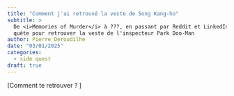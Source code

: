 ```yaml
---
title: "Comment j'ai retrouvé la veste de Song Kang-ho"
subtitle: >
  De <i>Memories of Murder</i> à ???, en passant par Reddit et LinkedIn, une 
  quête pour retrouver la veste de l'inspecteur Park Doo-Man
author: Pierre Deroudilhe
date: "03/01/2025"
categories:
  - side quest
draft: true
---
```


[Comment te retrouver ? ]



